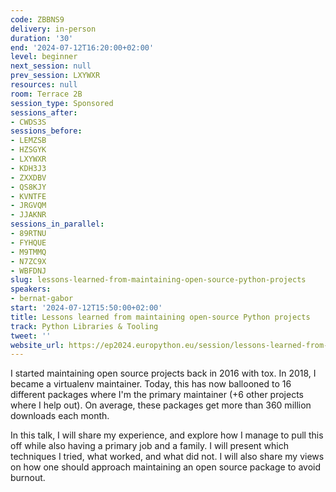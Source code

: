 ```yaml
---
code: ZBBNS9
delivery: in-person
duration: '30'
end: '2024-07-12T16:20:00+02:00'
level: beginner
next_session: null
prev_session: LXYWXR
resources: null
room: Terrace 2B
session_type: Sponsored
sessions_after:
- CWDS3S
sessions_before:
- LEMZSB
- HZSGYK
- LXYWXR
- KDH3J3
- ZXXDBV
- QS8KJY
- KVNTFE
- JRGVQM
- JJAKNR
sessions_in_parallel:
- 89RTNU
- FYHQUE
- M9TMMQ
- N7ZC9X
- WBFDNJ
slug: lessons-learned-from-maintaining-open-source-python-projects
speakers:
- bernat-gabor
start: '2024-07-12T15:50:00+02:00'
title: Lessons learned from maintaining open-source Python projects
track: Python Libraries & Tooling
tweet: ''
website_url: https://ep2024.europython.eu/session/lessons-learned-from-maintaining-open-source-python-projects
---
```


I started maintaining open source projects back in 2016 with tox. In 2018, I became a virtualenv maintainer. Today, this has now ballooned to 16 different packages where I'm the primary maintainer (+6 other projects where I help out). On average, these packages get more than 360 million downloads each month.

In this talk, I will share my experience, and explore how I manage to pull this off while also having a primary job and a family. I will present which techniques I tried, what worked, and what did not. I will also share my views on how one should approach maintaining an open source package to avoid burnout.
